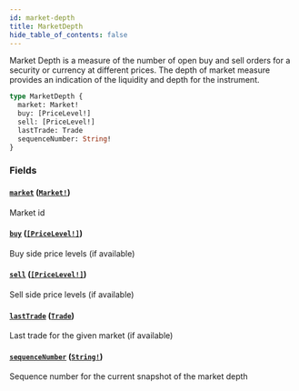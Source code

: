 ```yaml
---
id: market-depth
title: MarketDepth
hide_table_of_contents: false
---
```



Market Depth is a measure of the number of open buy and sell orders for a security or currency at different prices.
The depth of market measure provides an indication of the liquidity and depth for the instrument.

```graphql
type MarketDepth {
  market: Market!
  buy: [PriceLevel!]
  sell: [PriceLevel!]
  lastTrade: Trade
  sequenceNumber: String!
}
```


### Fields

#### [`market`](#) ([`Market!`](/docs/mainnet/graphql/objects/market))

Market id


#### [`buy`](#) ([`[PriceLevel!]`](/docs/mainnet/graphql/objects/price-level))

Buy side price levels (if available)


#### [`sell`](#) ([`[PriceLevel!]`](/docs/mainnet/graphql/objects/price-level))

Sell side price levels (if available)


#### [`lastTrade`](#) ([`Trade`](/docs/mainnet/graphql/objects/trade))

Last trade for the given market (if available)


#### [`sequenceNumber`](#) ([`String!`](/docs/mainnet/graphql/scalars/string))

Sequence number for the current snapshot of the market depth




